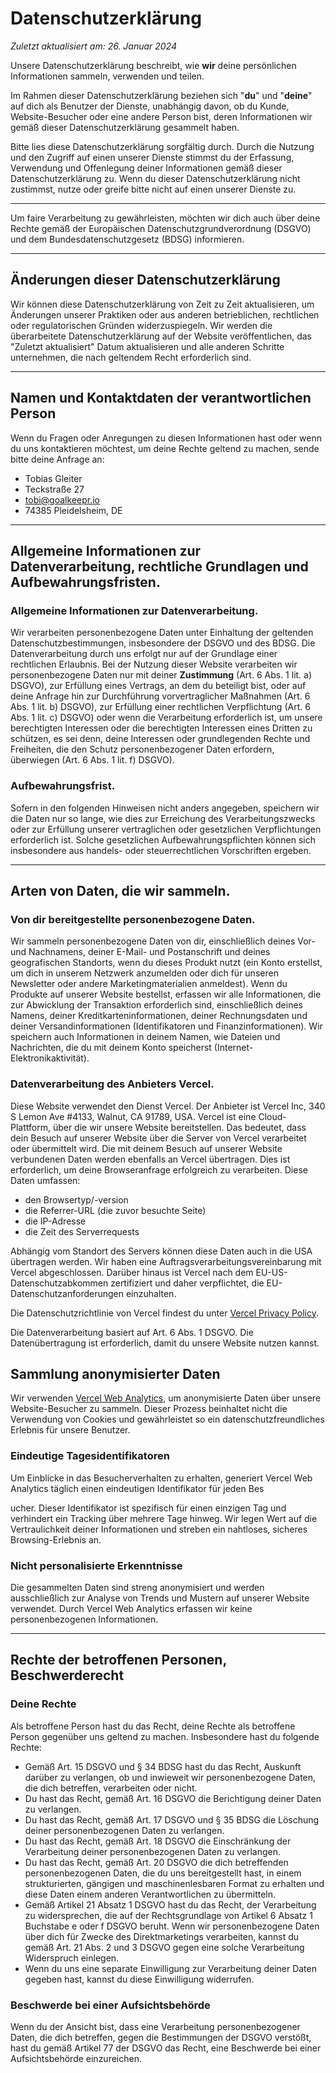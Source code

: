 # Datenschutzerklärung

_Zuletzt aktualisiert am: 26. Januar 2024_

Unsere Datenschutzerklärung beschreibt, wie **wir** deine persönlichen Informationen sammeln, verwenden und teilen.

Im Rahmen dieser Datenschutzerklärung beziehen sich "**du**" und "**deine**" auf dich als Benutzer der Dienste, unabhängig davon, ob du Kunde, Website-Besucher oder eine andere Person bist, deren Informationen wir gemäß dieser Datenschutzerklärung gesammelt haben.

Bitte lies diese Datenschutzerklärung sorgfältig durch. Durch die Nutzung und den Zugriff auf einen unserer Dienste stimmst du der Erfassung, Verwendung und Offenlegung deiner Informationen gemäß dieser Datenschutzerklärung zu. Wenn du dieser Datenschutzerklärung nicht zustimmst, nutze oder greife bitte nicht auf einen unserer Dienste zu.

---

Um faire Verarbeitung zu gewährleisten, möchten wir dich auch über deine Rechte gemäß der Europäischen Datenschutzgrundverordnung (DSGVO) und dem Bundesdatenschutzgesetz (BDSG) informieren.

---

## Änderungen dieser Datenschutzerklärung

Wir können diese Datenschutzerklärung von Zeit zu Zeit aktualisieren, um Änderungen unserer Praktiken oder aus anderen betrieblichen, rechtlichen oder regulatorischen Gründen widerzuspiegeln. Wir werden die überarbeitete Datenschutzerklärung auf der Website veröffentlichen, das "Zuletzt aktualisiert" Datum aktualisieren und alle anderen Schritte unternehmen, die nach geltendem Recht erforderlich sind.

---

## Namen und Kontaktdaten der verantwortlichen Person

Wenn du Fragen oder Anregungen zu diesen Informationen hast oder wenn du uns kontaktieren möchtest, um deine Rechte geltend zu machen, sende bitte deine Anfrage an:

- Tobias Gleiter
- Teckstraße 27
- [tobi@goalkeepr.io](mailto:tobi@goalkeepr.io)
- 74385 Pleidelsheim, DE

---

## Allgemeine Informationen zur Datenverarbeitung, rechtliche Grundlagen und Aufbewahrungsfristen.

### Allgemeine Informationen zur Datenverarbeitung.

Wir verarbeiten personenbezogene Daten unter Einhaltung der geltenden Datenschutzbestimmungen, insbesondere der DSGVO und des BDSG. Die Datenverarbeitung durch uns erfolgt nur auf der Grundlage einer rechtlichen Erlaubnis. Bei der Nutzung dieser Website verarbeiten wir personenbezogene Daten nur mit deiner **Zustimmung** (Art. 6 Abs. 1 lit. a) DSGVO), zur Erfüllung eines Vertrags, an dem du beteiligt bist, oder auf deine Anfrage hin zur Durchführung vorvertraglicher Maßnahmen (Art. 6 Abs. 1 lit. b) DSGVO), zur Erfüllung einer rechtlichen Verpflichtung (Art. 6 Abs. 1 lit. c) DSGVO) oder wenn die Verarbeitung erforderlich ist, um unsere berechtigten Interessen oder die berechtigten Interessen eines Dritten zu schützen, es sei denn, deine Interessen oder grundlegenden Rechte und Freiheiten, die den Schutz personenbezogener Daten erfordern, überwiegen (Art. 6 Abs. 1 lit. f) DSGVO).

### Aufbewahrungsfrist.

Sofern in den folgenden Hinweisen nicht anders angegeben, speichern wir die Daten nur so lange, wie dies zur Erreichung des Verarbeitungszwecks oder zur Erfüllung unserer vertraglichen oder gesetzlichen Verpflichtungen erforderlich ist. Solche gesetzlichen Aufbewahrungspflichten können sich insbesondere aus handels- oder steuerrechtlichen Vorschriften ergeben.

---

## Arten von Daten, die wir sammeln.

### Von dir bereitgestellte personenbezogene Daten.

Wir sammeln personenbezogene Daten von dir, einschließlich deines Vor- und Nachnamens, deiner E-Mail- und Postanschrift und deines geografischen Standorts, wenn du dieses Produkt nutzt (ein Konto erstellst, um dich in unserem Netzwerk anzumelden oder dich für unseren Newsletter oder andere Marketingmaterialien anmeldest). Wenn du Produkte auf unserer Website bestellst, erfassen wir alle Informationen, die zur Abwicklung der Transaktion erforderlich sind, einschließlich deines Namens, deiner Kreditkarteninformationen, deiner Rechnungsdaten und deiner Versandinformationen (Identifikatoren und Finanzinformationen). Wir speichern auch Informationen in deinem Namen, wie Dateien und Nachrichten, die du mit deinem Konto speicherst (Internet-Elektronikaktivität).

### Datenverarbeitung des Anbieters Vercel.

Diese Website verwendet den Dienst Vercel. Der Anbieter ist Vercel Inc, 340 S Lemon Ave #4133, Walnut, CA 91789, USA. Vercel ist eine Cloud-Plattform, über die wir unsere Website bereitstellen. Das bedeutet, dass dein Besuch auf unserer Website über die Server von Vercel verarbeitet oder übermittelt wird. Die mit deinem Besuch auf unserer Website verbundenen Daten werden ebenfalls an Vercel übertragen. Dies ist erforderlich, um deine Browseranfrage erfolgreich zu verarbeiten. Diese Daten umfassen:

- den Browsertyp/-version
- die Referrer-URL (die zuvor besuchte Seite)
- die IP-Adresse
- die Zeit des Serverrequests

Abhängig vom Standort des Servers können diese Daten auch in die USA übertragen werden. Wir haben eine Auftragsverarbeitungsvereinbarung mit Vercel abgeschlossen. Darüber hinaus ist Vercel nach dem EU-US-Datenschutzabkommen zertifiziert und daher verpflichtet, die EU-Datenschutzanforderungen einzuhalten.

Die Datenschutzrichtlinie von Vercel findest du unter [Vercel Privacy Policy](https://vercel.com/legal/privacy-policy).

Die Datenverarbeitung basiert auf Art. 6 Abs. 1 DSGVO. Die Datenübertragung ist erforderlich, damit du unsere Website nutzen kannst.

## Sammlung anonymisierter Daten

Wir verwenden [Vercel Web Analytics](https://vercel.com/docs/analytics), um anonymisierte Daten über unsere Website-Besucher zu sammeln. Dieser Prozess beinhaltet nicht die Verwendung von Cookies und gewährleistet so ein datenschutzfreundliches Erlebnis für unsere Benutzer.

### Eindeutige Tagesidentifikatoren

Um Einblicke in das Besucherverhalten zu erhalten, generiert Vercel Web Analytics täglich einen eindeutigen Identifikator für jeden Bes

ucher. Dieser Identifikator ist spezifisch für einen einzigen Tag und verhindert ein Tracking über mehrere Tage hinweg. Wir legen Wert auf die Vertraulichkeit deiner Informationen und streben ein nahtloses, sicheres Browsing-Erlebnis an.

### Nicht personalisierte Erkenntnisse

Die gesammelten Daten sind streng anonymisiert und werden ausschließlich zur Analyse von Trends und Mustern auf unserer Website verwendet. Durch Vercel Web Analytics erfassen wir keine personenbezogenen Informationen.

---

## Rechte der betroffenen Personen, Beschwerderecht

### Deine Rechte

Als betroffene Person hast du das Recht, deine Rechte als betroffene Person gegenüber uns geltend zu machen. Insbesondere hast du folgende Rechte:

- Gemäß Art. 15 DSGVO und § 34 BDSG hast du das Recht, Auskunft darüber zu verlangen, ob und inwieweit wir personenbezogene Daten, die dich betreffen, verarbeiten oder nicht.
- Du hast das Recht, gemäß Art. 16 DSGVO die Berichtigung deiner Daten zu verlangen.
- Du hast das Recht, gemäß Art. 17 DSGVO und § 35 BDSG die Löschung deiner personenbezogenen Daten zu verlangen.
- Du hast das Recht, gemäß Art. 18 DSGVO die Einschränkung der Verarbeitung deiner personenbezogenen Daten zu verlangen.
- Du hast das Recht, gemäß Art. 20 DSGVO die dich betreffenden personenbezogenen Daten, die du uns bereitgestellt hast, in einem strukturierten, gängigen und maschinenlesbaren Format zu erhalten und diese Daten einem anderen Verantwortlichen zu übermitteln.
- Gemäß Artikel 21 Absatz 1 DSGVO hast du das Recht, der Verarbeitung zu widersprechen, die auf der Rechtsgrundlage von Artikel 6 Absatz 1 Buchstabe e oder f DSGVO beruht. Wenn wir personenbezogene Daten über dich für Zwecke des Direktmarketings verarbeiten, kannst du gemäß Art. 21 Abs. 2 und 3 DSGVO gegen eine solche Verarbeitung Widerspruch einlegen.
- Wenn du uns eine separate Einwilligung zur Verarbeitung deiner Daten gegeben hast, kannst du diese Einwilligung widerrufen.

### Beschwerde bei einer Aufsichtsbehörde

Wenn du der Ansicht bist, dass eine Verarbeitung personenbezogener Daten, die dich betreffen, gegen die Bestimmungen der DSGVO verstößt, hast du gemäß Artikel 77 der DSGVO das Recht, eine Beschwerde bei einer Aufsichtsbehörde einzureichen.